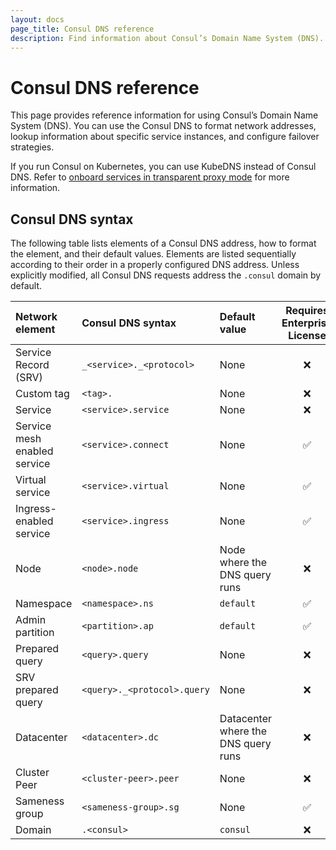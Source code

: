 ```yaml
---
layout: docs
page_title: Consul DNS reference
description: Find information about Consul’s Domain Name System (DNS). Consul DNS uses a custom syntax to make your services discoverable by Consul regardless of where you deploy them.
---
```


# Consul DNS reference

This page provides reference information for using Consul’s Domain Name System (DNS). You can use the Consul DNS to format network addresses, lookup information about specific service instances, and configure failover strategies.

If you run Consul on Kubernetes, you can use KubeDNS instead of Consul DNS. Refer to [onboard services in transparent proxy mode](/register/external/permissive-mtls) for more information.

## Consul DNS syntax

The following table lists elements of a Consul DNS address, how to format the element, and their default values. Elements are listed sequentially according to their order in a properly configured DNS address. Unless explicitly modified, all Consul DNS requests address the `.consul` domain by default.

| Network element              | Consul DNS syntax           | Default value                       | Requires Enterprise License |
| :--------------------------- | :-------------------------- | :---------------------------------- | :-------------------------: |
| Service Record (SRV)         | `_<service>._<protocol>`    | None                                | &#10060;                    |
| Custom tag                   | `<tag>.`                    | None                                | &#10060;                    |
| Service                      | `<service>.service`         | None                                | &#10060;                    |
| Service mesh enabled service | `<service>.connect`         | None                                | &#9989;                     |
| Virtual service              | `<service>.virtual`         | None                                | &#9989;                     |
| Ingress-enabled service      | `<service>.ingress`         | None                                | &#9989;                     |
| Node                         | `<node>.node`               | Node where the DNS query runs       | &#10060;                    |
| Namespace                    | `<namespace>.ns`            | `default`                           | &#9989;                     |
| Admin partition              | `<partition>.ap`            | `default`                           | &#9989;                     |
| Prepared query               | `<query>.query`             | None                                | &#10060;                    |
| SRV prepared query           | `<query>._<protocol>.query` | None                                | &#10060;                    |
| Datacenter                   | `<datacenter>.dc`           | Datacenter where the DNS query runs | &#10060;                    |
| Cluster Peer                 | `<cluster-peer>.peer`       | None                                | &#10060;                    |
| Sameness group               | `<sameness-group>.sg`       | None                                | &#9989;                     |
| Domain                       | `.<consul>`                 | `consul`                            | &#10060;                    |